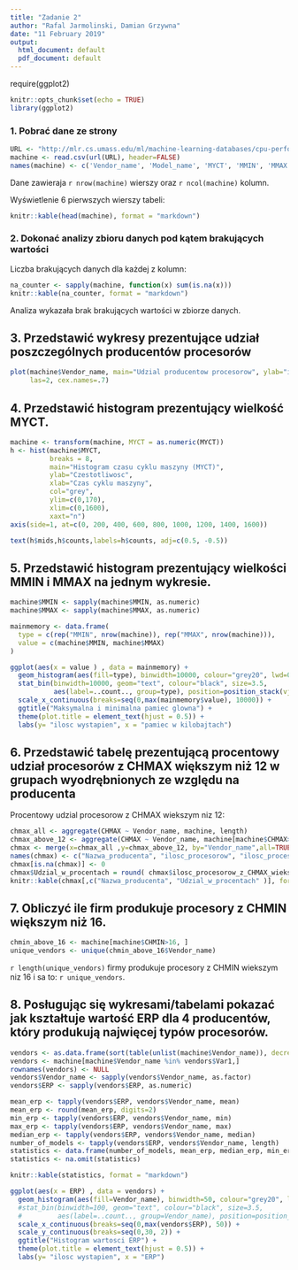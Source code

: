 ```yaml
---
title: "Zadanie 2"
author: "Rafal Jarmolinski, Damian Grzywna"
date: "11 February 2019"
output:
  html_document: default
  pdf_document: default
---
```

require(ggplot2)

```r
knitr::opts_chunk$set(echo = TRUE)
library(ggplot2)
```

### 1. Pobrać dane ze strony
```r
URL <- "http://mlr.cs.umass.edu/ml/machine-learning-databases/cpu-performance/machine.data"
machine <- read.csv(url(URL), header=FALSE)
names(machine) <- c('Vendor_name', 'Model_name', 'MYCT', 'MMIN', 'MMAX', 'CASH', 'CHMIN', 'CHMAX', 'PRP', 'ERP')
```

Dane zawieraja `r nrow(machine)` wierszy oraz `r ncol(machine)` kolumn.

Wyświetlenie 6 pierwszych wierszy tabeli:

```r
knitr::kable(head(machine), format = "markdown")
```

### 2. Dokonać analizy zbioru danych pod kątem brakujących wartości

Liczba brakujących danych dla każdej z kolumn:
```r
na_counter <- sapply(machine, function(x) sum(is.na(x)))
knitr::kable(na_counter, format = "markdown")
```

Analiza wykazała brak brakujących wartości w zbiorze danych.

## 3. Przedstawić wykresy prezentujące udział poszczególnych producentów procesorów
```r
plot(machine$Vendor_name, main="Udzial producentow procesorow", ylab="ilosc modeli", xlab="producent",
     las=2, cex.names=.7)
```

## 4. Przedstawić histogram prezentujący wielkość MYCT.
```r
machine <- transform(machine, MYCT = as.numeric(MYCT))
h <- hist(machine$MYCT, 
          breaks = 8,
          main="Histogram czasu cyklu maszyny (MYCT)", 
          ylab="Czestotliwosc", 
          xlab="Czas cyklu maszyny", 
          col="grey",  
          ylim=c(0,170),
          xlim=c(0,1600),
          xaxt="n")
axis(side=1, at=c(0, 200, 400, 600, 800, 1000, 1200, 1400, 1600))

text(h$mids,h$counts,labels=h$counts, adj=c(0.5, -0.5))
```

## 5. Przedstawić histogram prezentujący wielkości MMIN i MMAX na jednym wykresie.
```r
machine$MMIN <- sapply(machine$MMIN, as.numeric)
machine$MMAX <- sapply(machine$MMAX, as.numeric)

mainmemory <- data.frame(
  type = c(rep("MMIN", nrow(machine)), rep("MMAX", nrow(machine))),
  value = c(machine$MMIN, machine$MMAX)
)

ggplot(aes(x = value ) , data = mainmemory) + 
  geom_histogram(aes(fill=type), binwidth=10000, colour="grey20", lwd=0.2) +
  stat_bin(binwidth=10000, geom="text", colour="black", size=3.5,
           aes(label=..count.., group=type), position=position_stack(vjust=0.5)) +
  scale_x_continuous(breaks=seq(0,max(mainmemory$value), 10000)) + 
  ggtitle("Maksymalna i minimalna pamiec glowna") + 
  theme(plot.title = element_text(hjust = 0.5)) + 
  labs(y= "ilosc wystapien", x = "pamiec w kilobajtach")

```

## 6. Przedstawić tabelę prezentującą procentowy udział procesorów z CHMAX większym niż 12 w grupach wyodrębnionych ze względu na producenta

Procentowy udzial procesorow z CHMAX wiekszym niz 12:
```r
chmax_all <- aggregate(CHMAX ~ Vendor_name, machine, length)
chmax_above_12 <- aggregate(CHMAX ~ Vendor_name, machine[machine$CHMAX>12, ], length)
chmax <- merge(x=chmax_all ,y=chmax_above_12, by="Vendor_name",all=TRUE)
names(chmax) <- c("Nazwa_producenta", "ilosc_procesorow", "ilosc_procesorow_z_CHMAX_wiekszym_od_20")
chmax[is.na(chmax)] <- 0
chmax$Udzial_w_procentach = round( chmax$ilosc_procesorow_z_CHMAX_wiekszym_od_20/chmax$ilosc_procesorow * 100, digits=2)
knitr::kable(chmax[,c("Nazwa_producenta", "Udzial_w_procentach" )], format = "markdown")
```

## 7. Obliczyć ile firm produkuje procesory z CHMIN większym niż 16.

```r
chmin_above_16 <- machine[machine$CHMIN>16, ]
unique_vendors <- unique(chmin_above_16$Vendor_name)
```

`r length(unique_vendors)` firmy produkuje procesory z CHMIN wiekszym niz 16 i sa to: `r unique_vendors`.

## 8. Posługując się wykresami/tabelami pokazać jak kształtuje wartość ERP dla 4 producentów, który produkują najwięcej typów procesorów.

```r
vendors <- as.data.frame(sort(table(unlist(machine$Vendor_name)), decreasing = TRUE)[1:4])
vendors <- machine[machine$Vendor_name %in% vendors$Var1,]
rownames(vendors) <- NULL
vendors$Vendor_name <- sapply(vendors$Vendor_name, as.factor)
vendors$ERP <- sapply(vendors$ERP, as.numeric)

mean_erp <- tapply(vendors$ERP, vendors$Vendor_name, mean)
mean_erp <- round(mean_erp, digits=2)
min_erp <- tapply(vendors$ERP, vendors$Vendor_name, min)
max_erp <- tapply(vendors$ERP, vendors$Vendor_name, max)
median_erp <- tapply(vendors$ERP, vendors$Vendor_name, median)
number_of_models <- tapply(vendors$ERP, vendors$Vendor_name, length)
statistics <- data.frame(number_of_models, mean_erp, median_erp, min_erp, max_erp)
statistics <- na.omit(statistics)
```

```r
knitr::kable(statistics, format = "markdown")
```

```r
ggplot(aes(x = ERP) , data = vendors) + 
  geom_histogram(aes(fill=Vendor_name), binwidth=50, colour="grey20", lwd=0.2) +
  #stat_bin(binwidth=100, geom="text", colour="black", size=3.5,
  #         aes(label=..count.., group=Vendor_name), position=position_stack(vjust=0.5)) +
  scale_x_continuous(breaks=seq(0,max(vendors$ERP), 50)) + 
  scale_y_continuous(breaks=seq(0,30, 2)) +
  ggtitle("Histogram wartosci ERP") + 
  theme(plot.title = element_text(hjust = 0.5)) + 
  labs(y= "ilosc wystapien", x = "ERP")

```